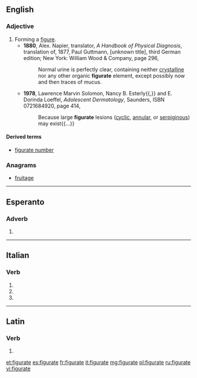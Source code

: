 ==English==

===Adjective===
{{en-adj|-}}

# Forming a [[figure]].
#* '''1880''', Alex. Napier, translator, ''A Handbook of Physical Diagnosis'', translation of, 1877, Paul Guttmann, [unknown title], third German edition; New York: William Wood & Company, page 296,
#*: Normal urine is perfectly clear, containing neither [[crystalline]] nor any other organic '''figurate''' element, except possibly now and then traces of mucus.
#* '''1978''', Lawrence Marvin Solomon, Nancy B. Esterly{{,}} and E. Dorinda Loeffel, ''Adolescent Dermatology'', Saunders, ISBN 0721684920, page 414,
#*: Because large '''figurate''' lesions ([[cyclic]], [[annular]], or [[serpiginous]]) may exist{{...}}

====Derived terms====
* [[figurate number]]

===Anagrams===
* [[fruitage#English|fruitage]]

----

==Esperanto==

===Adverb===
{{head|eo|participle}}

# {{eo-form of|figur|ate}}

----

==Italian==

===Verb===
{{head|it|verb form|cat2=past participle forms}}

# {{inflection of|figurare||2|p|pres|ind|lang=it}}
# {{inflection of|figurare||2|p|imp|lang=it}}
# {{feminine plural of|figurato|lang=it}}

----

==Latin==

===Verb===
{{la-verb-form|figūrāte}}

# {{inflection of|figūrō||2|p|pres|act|imp|lang=la}}

[[et:figurate]]
[[es:figurate]]
[[fr:figurate]]
[[it:figurate]]
[[mg:figurate]]
[[pl:figurate]]
[[ru:figurate]]
[[vi:figurate]]